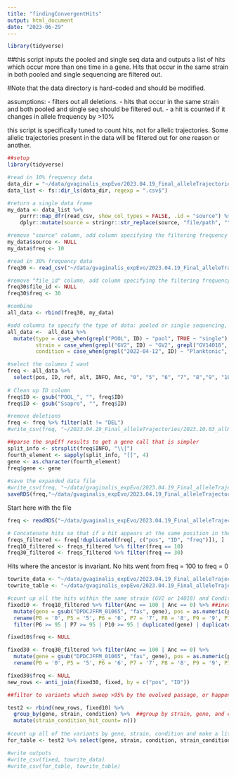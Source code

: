 ```yaml
---
title: "findingConvergentHits"
output: html_document
date: "2023-06-29"
---
```



```r
library(tidyverse)
```

##this script inputs the pooled and single seq data and outputs a list of hits which occur more than one time in a gene. Hits that occur in the same strain in both pooled and single sequencing are filtered out. 

#Note that the data directory is hard-coded and should be modified.

assumptions: 
- filters out all deletions.
- hits that occur in the same strain and both pooled and single seq should be filtered out.
- a hit is counted if it changes in allele frequency by >10% 

this script is specifically tuned to count hits, not for allelic trajectories. Some allelic trajectories present in the data will be filtered out for one reason or another. 


```r
##setup
library(tidyverse)

#read in 10% frequency data
data_dir = "~/data/gvaginalis_expEvo/2023.04.19_Final_alleleTrajectories/Allele_frequency/"
data_list <- fs::dir_ls(data_dir, regexp = ".csv$")

#return a single data frame
my_data <- data_list %>% 
    purrr::map_dfr(read_csv, show_col_types = FALSE, .id = "source") %>% 
    dplyr::mutate(source = stringr::str_replace(source, "file/path", ""))

#remove "source" column, add column specifying the filtering frequency of the data
my_data$source <- NULL
my_data$freq <- 10

#read in 30% frequency data
freq30 <- read_csv("~/data/gvaginalis_expEvo/2023.04.19_Final_alleleTrajectories/2023.10.10_combinedData_30freq.csv")

#remove "file_id" column, add column specifying the filtering frequency of the data
freq30$file_id <- NULL
freq30$freq <- 30

#combine
all_data <- rbind(freq30, my_data)

```

```r

#add columns to specify the type of data: pooled or single sequencing, the strain of each entry (gv2 or 14018), and the growth condition (biofilm or planktonic)
all_data <-  all_data %>% 
  mutate(type = case_when(grepl("POOL", ID) ~ "pool", TRUE ~ "single"), 
         strain = case_when(grepl("GV2", ID) ~ "GV2", grepl("GV14018", ID) ~ "GV14018"), 
         condition = case_when(grepl("2022-04-12", ID) ~ "Planktonic", TRUE ~ "Biofilm"))

#select the columns I want
freq <- all_data %>% 
  select(pos, ID, ref, alt, INFO, Anc, "0", "5", "6", "7", "8","9", "10", annot, strain, condition, type, freq)
                        
# Clean up ID column
freq$ID <- gsub("POOL_", "", freq$ID)
freq$ID <- gsub("Ssapro", "", freq$ID)

#remove deletions
freq <- freq %>% filter(alt != "DEL")
#write_csv(freq, "~/2023.04.19_Final_alleleTrajectories/2023.10.03_allHits.csv")

##parse the snpEff results to get a gene call that is simpler
split_info <- strsplit(freq$INFO, "\\|") 
fourth_element <- sapply(split_info, "[[", 4)
gene <- as.character(fourth_element)
freq$gene <- gene
  
#save the expanded data file 
#write_csv(freq, "~/data/gvaginalis_expEvo/2023.04.19_Final_alleleTrajectories/2023.10.10_frequencies.csv")
saveRDS(freq,"~/data/gvaginalis_expEvo/2023.04.19_Final_alleleTrajectories/freq")
```

Start here with the file
```r
freq <- readRDS("~/data/gvaginalis_expEvo/2023.04.19_Final_alleleTrajectories/freq")

# Concatenate hits so that if a hit appears at the same position in the same ID, it is only counted once. This removes variants present that are in both POOL and Single data of the same frequency
freqs_filtered <- freq[!duplicated(freq[, c("pos", "ID", "freq")]), ]
freq10_filtered <- freqs_filtered %>% filter(freq == 10)
freq30_filtered <- freqs_filtered %>% filter(freq == 30)

```

Hits where the ancestor is invariant.
No hits went from freq = 100 to freq = 0
```r
towrite_data <- "~/data/gvaginalis_expEvo/2023.04.19_Final_alleleTrajectories/findingConvergentHits.csv"
towrite_table <- "~/data/gvaginalis_expEvo/2023.04.19_Final_alleleTrajectories/table.csv"

#count up all the hits within the same strain (GV2 or 14018) and Condition (biofilm or planktonic)
fixed10 <- freq10_filtered %>% filter(Anc == 100 | Anc == 0) %>% ##invariant in the ancestor
  mutate(gene = gsub("DPDCJFFM_01065", "fas", gene), pos = as.numeric(pos)) %>% ##annotate fas
  rename(P0 = '0', P5 = '5', P6 = '6', P7 = '7', P8 = '8', P9 = '9', P10 = '10') %>% ##rename passages 
  filter(P6 >= 95 | P7 >= 95 | P10 >= 95 | duplicated(gene) | duplicated(gene, fromLast = TRUE)) 

fixed10$freq <- NULL

fixed30 <- freq30_filtered %>% filter(Anc == 100 | Anc == 0) %>% 
  mutate(gene = gsub("DPDCJFFM_01065", "fas", gene), pos = as.numeric(pos)) %>%
  rename(P0 = '0', P5 = '5', P6 = '6', P7 = '7', P8 = '8', P9 = '9', P10 = '10')

fixed30$freq <- NULL
new_rows <- anti_join(fixed30, fixed, by = c("pos", "ID"))

##filter to variants which sweep >95% by the evolved passage, or happen more than once or change in frequency by more than 30%.

test2 <- rbind(new_rows, fixed10) %>% 
  group_by(gene, strain, condition) %>%  ##group by strain, gene, and condition, then count up the hits
  mutate(strain_condition_hit_count= n())
  
#count up all of the variants by gene, strain, condition and make a little table.
for_table <- test2 %>% select(gene, strain, condition, strain_condition_hit_count) %>% unique()

#write outputs
#write_csv(fixed, towrite_data)
#write_csv(for_table, towrite_table)
```








